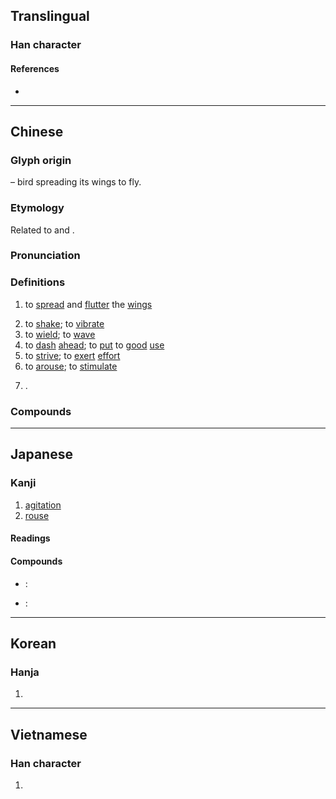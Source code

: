 {{also|奋}}
{{character info}}
==Translingual==

===Han character===
{{Han char|rn=37|rad=大|as=13|sn=16|four=40601|canj=KOGW|ids=⿱奞田}}

====References====
* {{Han ref|kx=0254.090|dkj=06012|dj=0515.350|hdz=10550.030|uh=596E|ud=22894|bh=BEC4|bd=48836}}

----

==Chinese==
{{zh-forms|s=奋|alt=𡚒-possibly erroneous}}

===Glyph origin===
{{Han etym}}
{{Han compound|奞|田|t1=bird|t2=field|ls=ic}} – bird spreading its wings to fly.

===Etymology===
Related to {{och-l|翂|appearance of birds flying slowly}} and {{och-l|飛|to fly}}.

===Pronunciation===
{{zh-pron
|m=fèn
|m-s=
|c=fan5
|c-t=
|g=
|h=pfs=fun
|j=
|mb=
|md=hóng
|mn=hùn
|mn-t=hung3
|w=2fen
|x=
|mc=y
|oc=y
|cat=v,pn
}}

===Definitions===
{{zh-hanzi}}

# {{lb|zh|of bird}} to [[spread]] and [[flutter]] the [[wings]]
# to [[shake]]; to [[vibrate]]
# to [[wield]]; to [[wave]]
# to [[dash]] [[ahead]]; to [[put]] to [[good]] [[use]]
# to [[strive]]; to [[exert]] [[effort]]
# to [[arouse]]; to [[stimulate]]
# {{surname|zh}}.

===Compounds===
{{zh-der|興奮|亢奮|勤奮|告奮勇|奮不顧身|奮力|奮勇|奮勇爭先|奮勇當先|奮勉|奮勵|奮威|奮志|奮戰|奮擊|奮武揚威|奮激|奮然|奮發|奮發向上|奮發圖強|奮發有為|奮發自強|奮發蹈厲|奮矜|奮筆疾書|奮翅|奮臂|奮袂攘襟|奮袂而起|奮起|奮起直追|奮身|奮身獨步|奮辭|奮進|奮逸響|奮飛|奮鬥|奮鬥不懈|孤軍奮戰|愈挫愈奮|感奮|振奮|振奮人心|振鱗奮翼|揚眉奮髯|浴血奮戰|激奮|猛奮|自告奮勇|興奮劑|艱苦奮鬥|貫頤奮戟|蹈厲奮發|韜光俟奮}}

----

==Japanese==

===Kanji===
{{ja-kanji|grade=6|rs=大13}}

# [[agitation]]
# [[rouse]]

====Readings====
{{ja-readings
|goon=ふん
|kanon=ふん
|kun=ふる-う
}}

====Compounds====
* {{ja-r|奮%闘|ふん%とう}}: {{l|en|tough}} {{l|en|struggle}}
* {{ja-r|奮%発|ふん%ぱつ}}: {{l|en|splurge}}

----

==Korean==

===Hanja===
{{ko-hanja|hangeul=분|rv=bun|mr=pun}}

# {{rfdef|ko|sort=大13}}

----

==Vietnamese==

===Han character===
{{vi-readings|reading=phấn|rs=大13}}

# {{rfdef|vi|sort=大13}}